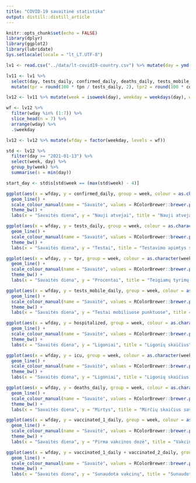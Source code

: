 ```yaml
---
title: "COVID-19 savaitinė statistika"
output: distill::distill_article
---
```


```r
knitr::opts_chunk$set(echo = FALSE)
library(dplyr)
library(ggplot2)
library(lubridate)
Sys.setlocale(locale = "lt_LT.UTF-8")
```

```r
lv1 <- read.csv("../data/lt-covid19-country.csv") %>% mutate(day = ymd(day))

lv11 <- lv1 %>%
  select(day, tests_daily, confirmed_daily, deaths_daily, tests_mobile_daily, tpr_dgn, tpn = tests_positive_daily, hospitalized, icu, vaccinated_1_daily, vaccinated_2_daily) %>%
  mutate(tpr = round(100 * tpn / tests_daily, 2), tpr2 = round(100 * confirmed_daily / tests_daily, 2), hospitalized_daily = hospitalized - lag(hospitalized), icu_daily = icu - lag(icu))

lv12 <- lv11 %>% mutate(week = isoweek(day), weekday = weekdays(day), wday = wday(day, week_start = 1))

wf <- lv12 %>%
  filter(wday %in% (1:7)) %>%
  slice_head(n = 7) %>%
  arrange(wday) %>%
  .$weekday

lv12 <- lv12 %>% mutate(wfday = factor(weekday, levels = wf))

std <- lv12 %>%
  filter(day >= "2021-01-13") %>%
  select(week, day) %>%
  group_by(week) %>%
  summarise(s = min(day))

start_day <- std$s[std$week == (max(std$week) - 4)]
```


```r
ggplot(aes(x = wfday, y = confirmed_daily, group = week, colour = as.character(week)), data = lv12 %>% filter(day >= start_day)) +
  geom_line() +
  scale_colour_manual(name = "Savaitė", values = RColorBrewer::brewer.pal(5, "Set1")) +
  theme_bw() +
  labs(x = "Savaitės diena", y = "Nauji atvejai", title = "Nauji atvejai savaitės dienomis")
```


```r
ggplot(aes(x = wfday, y = tests_daily, group = week, colour = as.character(week)), data = lv12 %>% filter(day >= start_day)) +
  geom_line() +
  scale_colour_manual(name = "Savaitė", values = RColorBrewer::brewer.pal(5, "Set1")) +
  theme_bw() +
  labs(x = "Savaitės diena", y = "Testai", title = "Testavimo apimtys savaitės dienomis")
```

```r
ggplot(aes(x = wfday, y = tpr, group = week, colour = as.character(week)), data = lv12 %>% filter(day >= start_day)) +
  geom_line() +
  scale_colour_manual(name = "Savaitė", values = RColorBrewer::brewer.pal(5, "Set1")) +
  theme_bw() +
  labs(x = "Savaitės diena", y = "Procentai", title = "Teigiamų tyrimų dalis")
```


```r
ggplot(aes(x = wfday, y = tests_mobile_daily, group = week, colour = as.character(week)), data = lv12 %>% filter(day >= start_day)) +
  geom_line() +
  scale_colour_manual(name = "Savaitė", values = RColorBrewer::brewer.pal(5, "Set1")) +
  theme_bw() +
  labs(x = "Savaitės diena", y = "Testai mobiliuose punktuose", title = "Testavimo apimtys mobiliuose punktuose savaitės dienomis")
```

```r
ggplot(aes(x = wfday, y = hospitalized, group = week, colour = as.character(week)), data = lv12 %>% filter(day >= start_day)) +
  geom_line() +
  scale_colour_manual(name = "Savaitė", values = RColorBrewer::brewer.pal(5, "Set1")) +
  theme_bw() +
  labs(x = "Savaitės diena", y = "Ligoniai", title = "Ligonių skaičius")
```

```r
ggplot(aes(x = wfday, y = icu, group = week, colour = as.character(week)), data = lv12 %>% filter(day >= start_day)) +
  geom_line() +
  scale_colour_manual(name = "Savaitė", values = RColorBrewer::brewer.pal(5, "Set1")) +
  theme_bw() +
  labs(x = "Savaitės diena", y = "Ligoniai", title = "Ligonių skaičius RITS")
```
```r
ggplot(aes(x = wfday, y = deaths_daily, group = week, colour = as.character(week)), data = lv12 %>% filter(day >= start_day)) +
  geom_line() +
  scale_colour_manual(name = "Savaitė", values = RColorBrewer::brewer.pal(5, "Set1")) +
  theme_bw() +
  labs(x = "Savaitės diena", y = "Mirtys", title = "Mirčių skaičius savaitės dienomis")
```

```r
ggplot(aes(x = wfday, y = vaccinated_1_daily, group = week, colour = as.character(week)), data = lv12 %>% filter(day >= start_day)) +
  geom_line() +
  scale_colour_manual(name = "Savaitė", values = RColorBrewer::brewer.pal(5, "Set1")) +
  theme_bw() +
  labs(x = "Savaitės diena", y = "Pirma vakcinos dozė", title = "Vakcinuotų pirma doze skaičius savaitės dienomis")
```

```r
ggplot(aes(x = wfday, y = vaccinated_1_daily + vaccinated_2_daily, group = week, colour = as.character(week)), data = lv12 %>% filter(day >= start_day)) +
  geom_line() +
  scale_colour_manual(name = "Savaitė", values = RColorBrewer::brewer.pal(5, "Set1")) +
  theme_bw() +
  labs(x = "Savaitės diena", y = "Sunaudota vakcinų", title = "Sunaudotų vakcinų skaičius savaitės dienomis")
```
